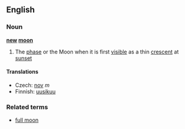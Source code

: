 ==English==
===Noun===
{{wikipedia}}
'''[[new]] [[moon]]'''
#The [[phase]] or the Moon when it is first [[visible]] as a thin [[crescent]] at [[sunset]]

====Translations====
*Czech: [[nov]] ''m''
*Finnish: [[uusikuu]]

===Related terms===
*[[full moon]]